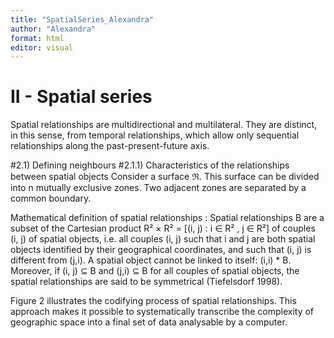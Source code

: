 ```yaml
---
title: "SpatialSeries_Alexandra"
author: "Alexandra"
format: html
editor: visual
---
```


# II - Spatial series

Spatial relationships are multidirectional and multilateral. They are distinct, in this sense, from temporal relationships, which allow only sequential relationships along the past-present-future axis.

#2.1) Defining neighbours
#2.1.1) Characteristics of the relationships between spatial objects
Consider a surface ℜ. This surface can be divided into n mutually exclusive zones. Two adjacent zones are separated by a common boundary.

Mathematical definition of spatial relationships : Spatial relationships B are a subset of the Cartesian product R² × R² = [(i, j) : i ∈ R² , j ∈ R²] of couples (i, j) of spatial objects, i.e. all couples (i, j) such that i and j are both spatial objects identified by their geographical coordinates, and such that (i, j) is different from (j,i). A spatial object cannot be linked to itself: (i,i) \* B. Moreover, if (i, j) ⊆ B and (j,i) ⊆ B for all couples of spatial objects, the spatial relationships are said to be symmetrical (Tiefelsdorf 1998).

Figure 2 illustrates the codifying process of spatial relationships.
This approach makes it possible to systematically transcribe the complexity of geographic space into a final set of data analysable by a computer.
